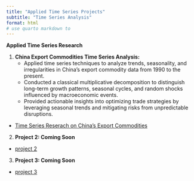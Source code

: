 ```yaml
---
title: "Applied Time Series Projects"
subtitle: "Time Series Analysis"
format: html
# use quarto markdown to 
---
```




**Applied Time Series Research**

1. **China Export Commodities Time Series Analysis:**
   - Applied time series techniques to analyze trends, seasonality, and irregularities in China's export commodity data from 1990 to the present.
   - Conducted a classical multiplicative decomposition to distinguish long-term growth patterns, seasonal cycles, and random shocks influenced by macroeconomic events.
   - Provided actionable insights into optimizing trade strategies by leveraging seasonal trends and mitigating risks from unpredictable disruptions.  
- [Time Series Reserach on China's Export Commodities](/projects/project1.qmd)

2. **Project 2: Coming Soon**
- [project 2](/projects/project2.qmd)

3. **Project 3: Coming Soon**
- [project 3](/projects/project3.qmd)
